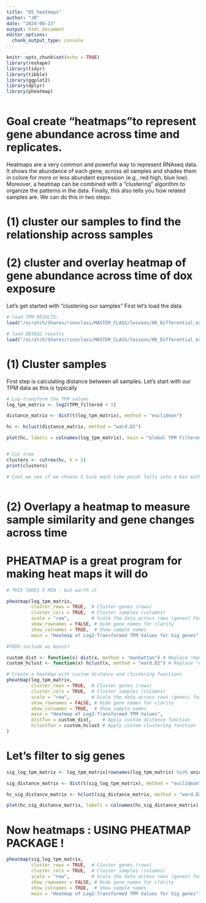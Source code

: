 ```yaml
---
title: "05_heatmaps"
author: "JR"
date: "2024-08-13"
output: html_document
editor_options: 
  chunk_output_type: console
---
```


```r
knitr::opts_chunk$set(echo = TRUE)
library(reshape)
library(tidyr)
library(tibble)
library(ggplot2)
library(dplyr)
library(pheatmap)



```

# Goal create "heatmaps"to represent gene abundance across time and replicates.
Heatmaps are a very common and powerful way to represent RNAseq data. It shows the 
abundance of each gene, across all samples and shades them in colore
for more or less abundant expression (e.g., red high, blue low). Moreover, a heatmap can
be combined with a "clustering" algorithm to organize the patterns in the data. Finally, 
this also tells you how related samples are. We can do this in two steps:

# (1) cluster our samples to find the relationship across samples
# (2) cluster and overlay heatmap of gene abundance across time of dox exposure

Let's get started with "clustering our samples"
First let's load the data

```r

# load TPM RESULTS: 
load("/scratch/Shares/rinnclass/MASTER_CLASS/lessons/06_Differential_expression_analyses/results/TPM_results/TPM_results.Rdata")

# laod DESEQ2 results
load("/scratch/Shares/rinnclass/MASTER_CLASS/lessons/06_Differential_expression_analyses/results/counts_results_DESEQ/DESEQ_results.rdata")

```

# (1) Cluster samples
First step is calculating distance between all samples. Let's start with our
TPM data as this is typically  
```r

# Log-transform the TPM values
log_tpm_matrix <- log2(TPM_filtered + 1)

distance_matrix <- dist(t(log_tpm_matrix), method = "euclidean")

hc <- hclust(distance_matrix, method = "ward.D2")

plot(hc, labels = colnames(log_tpm_matrix), main = "Global TPM Filtered Dendrogram ", sub = "sample relationship by time and replicate after dox treatment")


# Cut tree
clusters <- cutree(hc, k = 5)
print(clusters)

# Cool we see if we choose 5 bins each time point falls into a bin with replicates !



```


# (2) Overlapy a heatmap to measure sample similarity and gene changes across time
# PHEATMAP is a great program for making heat maps it will do 
```r

# THIS TAKES 3 MIN - but worth it 

pheatmap(log_tpm_matrix, 
         cluster_rows = TRUE,  # Cluster genes (rows)
         cluster_cols = TRUE,  # Cluster samples (columns)
         scale = "row",        # Scale the data across rows (genes) for better visualization
         show_rownames = FALSE, # Hide gene names for clarity
         show_colnames = TRUE,  # Show sample names
         main = "Heatmap of Log2-Transformed TPM Values for Sig genes")

#TODO include as bonus? 

custom_dist <- function(x) dist(x, method = "manhattan") # Replace "manhattan" with your preferred method
custom_hclust <- function(x) hclust(x, method = "ward.D2") # Replace "ward.D2" with your preferred clustering method

# Create a heatmap with custom distance and clustering functions
pheatmap(log_tpm_matrix, 
         cluster_rows = TRUE,  # Cluster genes (rows)
         cluster_cols = TRUE,  # Cluster samples (columns)
         scale = "row",        # Scale the data across rows (genes) for better visualization
         show_rownames = FALSE, # Hide gene names for clarity
         show_colnames = TRUE,  # Show sample names
         main = "Heatmap of Log2-Transformed TPM Values",
         distfun = custom_dist,    # Apply custom distance function
         hclustfun = custom_hclust # Apply custom clustering function
)


```







# Let's filter to sig genes
```r

sig_log_tpm_matrix <- log_tpm_matrix[rownames(log_tpm_matrix) %in% unique_sig_genes, ]

sig_distance_matrix <- dist(t(sig_log_tpm_matrix), method = "euclidean")

hc_sig_distance_matrix <- hclust(sig_distance_matrix, method = "ward.D2")

plot(hc_sig_distance_matrix, labels = colnames(hc_sig_distance_matrix), main = "Global TPM Sig Genes Dendrogram ", sub = "sample relationship by time and replicate after dox treatment for sig genes")


```










# Now heatmaps : USING PHEATMAP PACKAGE !

```r



pheatmap(sig_log_tpm_matrix, 
         cluster_rows = TRUE,  # Cluster genes (rows)
         cluster_cols = TRUE,  # Cluster samples (columns)
         scale = "row",        # Scale the data across rows (genes) for better visualization
         show_rownames = FALSE, # Hide gene names for clarity
         show_colnames = TRUE,  # Show sample names
         main = "Heatmap of Log2-Transformed TPM Values for Sig genes")


```





